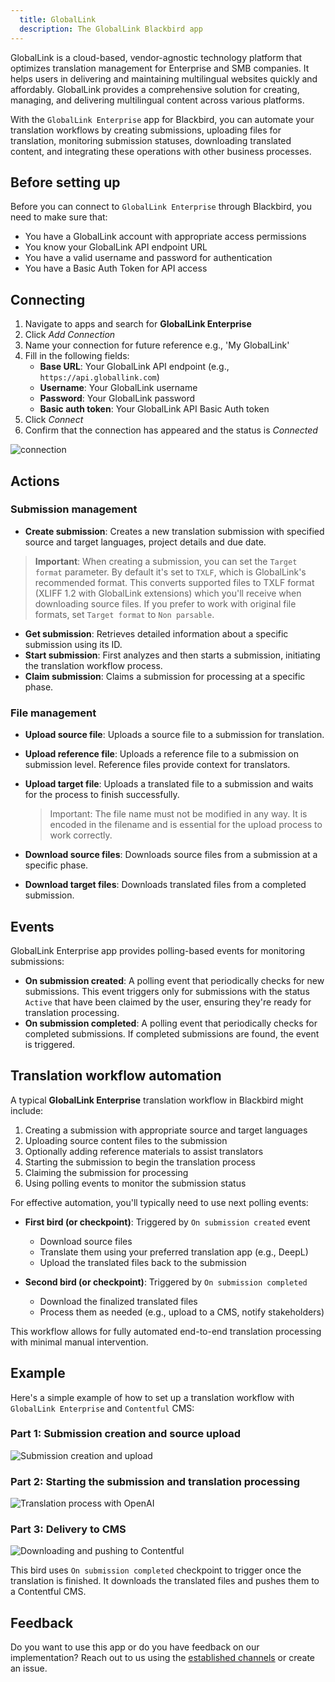 ```yaml
---
  title: GlobalLink
  description: The GlobalLink Blackbird app
---
```


<LinkCard title="View on Github" target="_blank" href="https://github.com/bb-io/GlobalLink" icon="github" />

GlobalLink is a cloud-based, vendor-agnostic technology platform that optimizes translation management for Enterprise and SMB companies. It helps users in delivering and maintaining multilingual websites quickly and affordably. GlobalLink provides a comprehensive solution for creating, managing, and delivering multilingual content across various platforms.

With the `GlobalLink Enterprise` app for Blackbird, you can automate your translation workflows by creating submissions, uploading files for translation, monitoring submission statuses, downloading translated content, and integrating these operations with other business processes.

## Before setting up

Before you can connect to `GlobalLink Enterprise` through Blackbird, you need to make sure that:

- You have a GlobalLink account with appropriate access permissions
- You know your GlobalLink API endpoint URL
- You have a valid username and password for authentication
- You have a Basic Auth Token for API access

## Connecting

1. Navigate to apps and search for **GlobalLink Enterprise**
2. Click _Add Connection_
3. Name your connection for future reference e.g., 'My GlobalLink'
4. Fill in the following fields:
   - **Base URL**: Your GlobalLink API endpoint (e.g., `https://api.globallink.com`)
   - **Username**: Your GlobalLink username
   - **Password**: Your GlobalLink password
   - **Basic auth token**: Your GlobalLink API Basic Auth token
5. Click _Connect_
6. Confirm that the connection has appeared and the status is _Connected_

![connection](https://raw.githubusercontent.com/bb-io/GlobalLink/main/image/README/connection.png)

## Actions

### Submission management

- **Create submission**: Creates a new translation submission with specified source and target languages, project details and due date.
> **Important**: When creating a submission, you can set the `Target format` parameter. By default it's set to `TXLF`, which is GlobalLink's recommended format. This converts supported files to TXLF format (XLIFF 1.2 with GlobalLink extensions) which you'll receive when downloading source files. If you prefer to work with original file formats, set `Target format` to `Non parsable`.
- **Get submission**: Retrieves detailed information about a specific submission using its ID.
- **Start submission**: First analyzes and then starts a submission, initiating the translation workflow process.
- **Claim submission**: Claims a submission for processing at a specific phase.

### File management

- **Upload source file**: Uploads a source file to a submission for translation.
- **Upload reference file**: Uploads a reference file to a submission on submission level. Reference files provide context for translators.
- **Upload target file**: Uploads a translated file to a submission and waits for the process to finish successfully. 

  > Important: The file name must not be modified in any way. It is encoded in the filename and is essential for the upload process to work correctly.

- **Download source files**: Downloads source files from a submission at a specific phase.
- **Download target files**: Downloads translated files from a completed submission.

## Events

GlobalLink Enterprise app provides polling-based events for monitoring submissions:
- **On submission created**: A polling event that periodically checks for new submissions. This event triggers only for submissions with the status `Active` that have been claimed by the user, ensuring they're ready for translation processing.
- **On submission completed**: A polling event that periodically checks for completed submissions. If completed submissions are found, the event is triggered.

## Translation workflow automation

A typical **GlobalLink Enterprise** translation workflow in Blackbird might include:

1. Creating a submission with appropriate source and target languages
2. Uploading source content files to the submission
3. Optionally adding reference materials to assist translators
4. Starting the submission to begin the translation process
5. Claiming the submission for processing
6. Using polling events to monitor the submission status

For effective automation, you'll typically need to use next polling events:

- **First bird (or checkpoint)**: Triggered by `On submission created` event
  - Download source files
  - Translate them using your preferred translation app (e.g., DeepL)
  - Upload the translated files back to the submission

- **Second bird (or checkpoint)**: Triggered by `On submission completed`
  - Download the finalized translated files
  - Process them as needed (e.g., upload to a CMS, notify stakeholders)

This workflow allows for fully automated end-to-end translation processing with minimal manual intervention.

## Example

Here's a simple example of how to set up a translation workflow with `GlobalLink Enterprise` and `Contentful` CMS:

### Part 1: Submission creation and source upload
![Submission creation and upload](https://raw.githubusercontent.com/bb-io/GlobalLink/main/image/README/bird_1-1.png)

### Part 2: Starting the submission and translation processing
![Translation process with OpenAI](https://raw.githubusercontent.com/bb-io/GlobalLink/main/image/README/bird_1-2.png)

### Part 3: Delivery to CMS
![Downloading and pushing to Contentful](https://raw.githubusercontent.com/bb-io/GlobalLink/main/image/README/bird_1-3.png)

This bird uses `On submission completed` checkpoint to trigger once the translation is finished. It downloads the translated files and pushes them to a Contentful CMS.

## Feedback

Do you want to use this app or do you have feedback on our implementation? Reach out to us using the [established channels](https://www.blackbird.io/) or create an issue.

